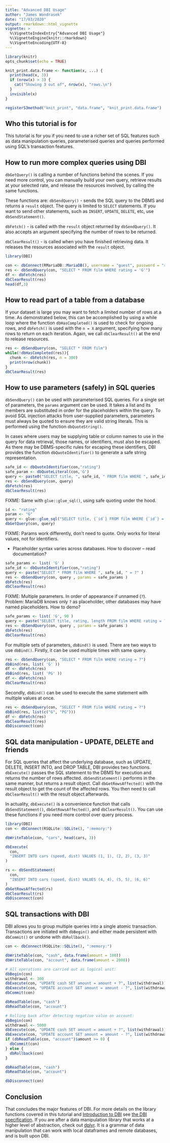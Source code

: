 ```yaml
---
title: "Advanced DBI Usage"
author: "James Wondrasek"
date: "17/03/2020"
output: rmarkdown::html_vignette
vignette: >
  %\VignetteIndexEntry{"Advanced DBI Usage"}
  %\VignetteEngine{knitr::rmarkdown}
  %\VignetteEncoding{UTF-8}
---
```


```r
library(knitr)
opts_chunk$set(echo = TRUE)

knit_print.data.frame <- function(x, ...) {
  print(head(x, 3))
  if (nrow(x) > 3) {
    cat("Showing 3 out of", nrow(x), "rows.\n")
  }
  invisible(x)
}

registerS3method("knit_print", "data.frame", "knit_print.data.frame")
```

## Who this tutorial is for

This tutorial is for you if you need to use a richer set of SQL features such as data manipulation queries, parameterised queries and queries performed using SQL's transaction features.

## How to run more complex queries using DBI

`dbGetQuery()` is calling a number of functions behind the scenes. 
If you need more control, you can manually build your own query, retrieve results at your selected rate, and release the resources involved, by calling the same functions.

These functions are:
`dbSendQuery()` - sends the SQL query to the DBMS and returns a `result` object.
The query is limited to `SELECT` statements.
If you want to send other statements, such as `INSERT`, `UPDATE`, `DELETE`, etc, use `dbSendStatement()`.

`dbFetch()` - is called with the `result` object returned by `dbSendQuery()`.
It also accepts an argument specifying the number of rows to be returned.

`dbClearResult()` - is called when you have finished retrieving data.
It releases the resources associated with the `result` object.

```r
library(DBI)

con <- dbConnect(RMariaDB::MariaDB(), username = "guest", password = "relational", host = "relational.fit.cvut.cz", port = 3306, dbname = "sakila")
res <- dbSendQuery(con, "SELECT * FROM film WHERE rating = 'G'")
df <- dbFetch(res)
dbClearResult(res)
head(df,3)
```

## How to read part of a table from a database

If your dataset is large you may want to fetch a limited number of rows at a time.
As demonstrated below, this can be accomplished by using a while loop where the function `dbHasCompleted()` is used to check for ongoing rows, and `dbFetch()` is used with the `n = X` argument, specifying how many rows to return on each iteration.
Again, we call `dbClearResult()` at the end to release resources. 

```r

res <- dbSendQuery(con, "SELECT * FROM film")
while(!dbHasCompleted(res)){
  chunk <- dbFetch(res, n = 300)
  print(nrow(chunk))
}
dbClearResult(res)

```


## How to use parameters (safely) in SQL queries

`dbSendQuery()` can be used with parameterised SQL queries.
For a single set of parameters, the `params` argument can be used. 
It takes a list and its members are substituted in order for the placeholders within the query.
To avoid SQL injection attacks from user-supplied parameters, parameters must always be quoted to ensure they are valid string literals.
This is performed using the function `dbQuoteString()`.

In cases where users may be supplying table or column names to use in the query for data retrieval, those names, or identifiers, must also be escaped. 
As there may be DBMS-specific rules for escaping these identifiers, DBI provides the function `dbQuoteIdentifier()` to generate a safe string representation.

```r

safe_id <- dbQuoteIdentifier(con,"rating")
safe_param <- dbQuoteLiteral(con,'G')
query <- paste0("SELECT title, ", safe_id, " FROM film WHERE ", safe_id, " = ", safe_param )
res <- dbSendQuery(con, query)
dbFetch(res)
dbClearResult(res)

```

FIXME: Same with `glue::glue_sql()`, using safe quoting under the hood.

```r
id <- "rating"
param <- "G"
query <- glue::glue_sql("SELECT title, {`id`} FROM film WHERE {`id`} = {param}", .con = con)
dbGetQuery(con, query)
```

FIXME: Params work differently, don't need to quote. Only works for literal values, not for identifiers.

- Placeholder syntax varies across databases. How to discover -- read documentation?

```r

safe_params <- list( 'G' )
safe_id <- dbQuoteIdentifier(con,"rating")
query <- paste("SELECT * FROM film WHERE ", safe_id, " = ?" )
res <- dbSendQuery(con, query , params = safe_params )
dbFetch(res)
dbClearResult(res)

```

FIXME: Multiple parameters. In order of appearance if unnamed (`?`). Problem: MariaDB knows only `?` as placeholder, other databases may have named placeholders. How to demo?

```r

safe_params <- list( 'G', 90 )
query <- paste("SELECT title, rating, length FROM film WHERE rating = ? and length >= ?" )
res <- dbSendQuery(con, query , params = safe_params )
dbFetch(res)
dbClearResult(res)


```


For multiple sets of parameters, `dbBind()` is used.
There are two ways to use `dbBind()`.
Firstly, it can be used multiple times with same query.

```r
res <- dbSendQuery(con, "SELECT * FROM film WHERE rating = ?")
dbBind(res, list( 'G' ))
df <- dbFetch(res)
dbBind(res, list( 'PG' ))
df <- dbFetch(res)
dbClearResult(res)

```

Secondly, `dbBind()` can be used to execute the same statement with multiple values at once.

```r
res <- dbSendQuery(con, "SELECT * FROM film WHERE rating = ?")
dbBind(res, list(c("G", "PG")))
df <- dbFetch(res)
dbClearResult(res)
dbDisconnect(con)
```

## SQL data manipulation - UPDATE, DELETE and friends

For SQL queries that affect the underlying database, such as UPDATE, DELETE, INSERT INTO, and DROP TABLE, DBI provides two functions. 
`dbExecute()` passes the SQL statement to the DBMS for execution and returns the number of rows affected.
`dbSendStatement()` performs in the same manner, but returns a result object.
Call `dbGetRowsAffected()` with the result object to get the count of the affected rows. 
You then need to call `dbClearResult()` with the result object afterwards.

In actuality, `dbExecute()` is a convenience function that calls `dbSendStatement()`, `dbGetRowsAffected()`, and `dbClearResult()`.
You can use these functions if you need more control over query process.  


```r
library(DBI)
con <- dbConnect(RSQLite::SQLite(), ":memory:")

dbWriteTable(con, "cars", head(cars, 3))

dbExecute(
  con,
  "INSERT INTO cars (speed, dist) VALUES (1, 1), (2, 2), (3, 3)"
)

rs <- dbSendStatement(
  con,
  "INSERT INTO cars (speed, dist) VALUES (4, 4), (5, 5), (6, 6)"
)
dbGetRowsAffected(rs)
dbClearResult(rs)
dbDisconnect(con)
```

## SQL transactions with DBI

DBI allows you to group multiple queries into a single atomic transaction. Transactions are initiated with `dbBegin()` and either made persistent with `dbCommit()` or undone with `dbRollback()`.

```r
con <- dbConnect(RSQLite::SQLite(), ":memory:")

dbWriteTable(con, "cash", data.frame(amount = 100))
dbWriteTable(con, "account", data.frame(amount = 2000))

# All operations are carried out as logical unit:
dbBegin(con)
withdrawal <- 300
dbExecute(con, "UPDATE cash SET amount = amount + ?", list(withdrawal))
dbExecute(con, "UPDATE account SET amount = amount - ?", list(withdrawal))
dbCommit(con)

dbReadTable(con, "cash")
dbReadTable(con, "account")

# Rolling back after detecting negative value on account:
dbBegin(con)
withdrawal <- 5000
dbExecute(con, "UPDATE cash SET amount = amount + ?", list(withdrawal))
dbExecute(con, "UPDATE account SET amount = amount - ?", list(withdrawal))
if (dbReadTable(con, "account")$amount >= 0) {
  dbCommit(con)
} else {
  dbRollback(con)
}

dbReadTable(con, "cash")
dbReadTable(con, "account")

dbDisconnect(con)
```

## Conclusion

That concludes the major features of DBI. For more details on the library functions covered in this tutorial and [Introduction to DBI](missinglink) see [the DBI specification](https://cran.r-project.org/web/packages/DBI/vignettes/spec.html).
If you are after a data manipulation library that works at a higher level of abstraction, check out [dplyr](https://dplyr.tidyverse.org).
It is a grammar of data manipulation that can work with local dataframes and remote databases, and is built upon DBI.
